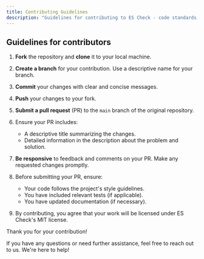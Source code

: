 ```yaml
---
title: Contributing Guidelines
description: "Guidelines for contributing to ES Check - code standards, PR process, and testing requirements"
---
```


## Guidelines for contributors

1. **Fork** the repository and **clone** it to your local machine.

2. **Create a branch** for your contribution. Use a descriptive name for your branch.

3. **Commit** your changes with clear and concise messages.

4. **Push** your changes to your fork.

5. **Submit a pull request** (PR) to the `main` branch of the original repository.

6. Ensure your PR includes:
   - A descriptive title summarizing the changes.
   - Detailed information in the description about the problem and solution.

7. **Be responsive** to feedback and comments on your PR. Make any requested changes promptly.

8. Before submitting your PR, ensure:
   - Your code follows the project's style guidelines.
   - You have included relevant tests (if applicable).
   - You have updated documentation (if necessary).

9. By contributing, you agree that your work will be licensed under ES Check's MIT license.

Thank you for your contribution!

If you have any questions or need further assistance, feel free to reach out to us. We're here to help!
